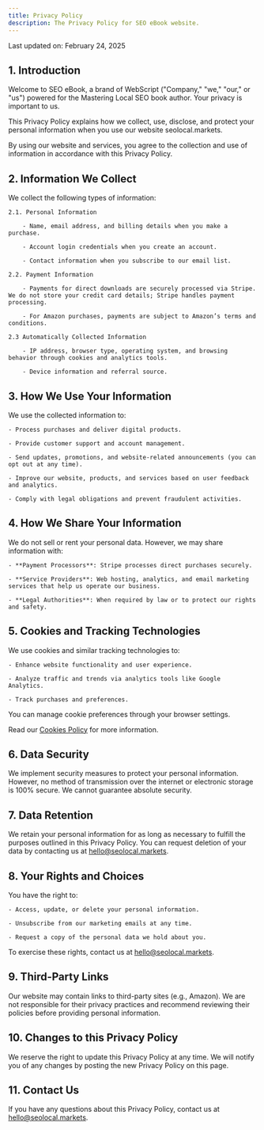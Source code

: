 ```yaml
---
title: Privacy Policy
description: The Privacy Policy for SEO eBook website.
---
```


Last updated on: February 24, 2025

## 1. Introduction

Welcome to SEO eBook, a brand of WebScript ("Company," "we," "our," or "us") powered for the Mastering Local SEO book author. Your privacy is important to us.

This Privacy Policy explains how we collect, use, disclose, and protect your personal information when you use our website seolocal.markets.

By using our website and services, you agree to the collection and use of information in accordance with this Privacy Policy.

## 2. Information We Collect

We collect the following types of information:

    2.1. Personal Information

        - Name, email address, and billing details when you make a purchase.

        - Account login credentials when you create an account.

        - Contact information when you subscribe to our email list.

    2.2. Payment Information

        - Payments for direct downloads are securely processed via Stripe. We do not store your credit card details; Stripe handles payment processing.

        - For Amazon purchases, payments are subject to Amazon’s terms and conditions.

    2.3 Automatically Collected Information

        - IP address, browser type, operating system, and browsing behavior through cookies and analytics tools.

        - Device information and referral source.

## 3. How We Use Your Information

We use the collected information to:

    - Process purchases and deliver digital products.

    - Provide customer support and account management.

    - Send updates, promotions, and website-related announcements (you can opt out at any time).

    - Improve our website, products, and services based on user feedback and analytics.

    - Comply with legal obligations and prevent fraudulent activities.

## 4. How We Share Your Information

We do not sell or rent your personal data. However, we may share information with:

    - **Payment Processors**: Stripe processes direct purchases securely.

    - **Service Providers**: Web hosting, analytics, and email marketing services that help us operate our business.

    - **Legal Authorities**: When required by law or to protect our rights and safety.

## 5. Cookies and Tracking Technologies

We use cookies and similar tracking technologies to:

    - Enhance website functionality and user experience.

    - Analyze traffic and trends via analytics tools like Google Analytics.

    - Track purchases and preferences.

You can manage cookie preferences through your browser settings.

Read our [Cookies Policy](/cookies) for more information.

## 6. Data Security

We implement security measures to protect your personal information. However, no method of transmission over the internet or electronic storage is 100% secure. We cannot guarantee absolute security.

## 7. Data Retention

We retain your personal information for as long as necessary to fulfill the purposes outlined in this Privacy Policy. You can request deletion of your data by contacting us at [hello@seolocal.markets](mailto:hello@seolocal.markets).

## 8. Your Rights and Choices

You have the right to:

    - Access, update, or delete your personal information.

    - Unsubscribe from our marketing emails at any time.

    - Request a copy of the personal data we hold about you.

To exercise these rights, contact us at [hello@seolocal.markets](mailto:hello@seolocal.markets).

## 9. Third-Party Links

Our website may contain links to third-party sites (e.g., Amazon). We are not responsible for their privacy practices and recommend reviewing their policies before providing personal information.

## 10. Changes to this Privacy Policy

We reserve the right to update this Privacy Policy at any time. We will notify you of any changes by posting the new Privacy Policy on this page.

## 11. Contact Us

If you have any questions about this Privacy Policy, contact us at [hello@seolocal.markets](mailto:hello@seolocal.markets).
